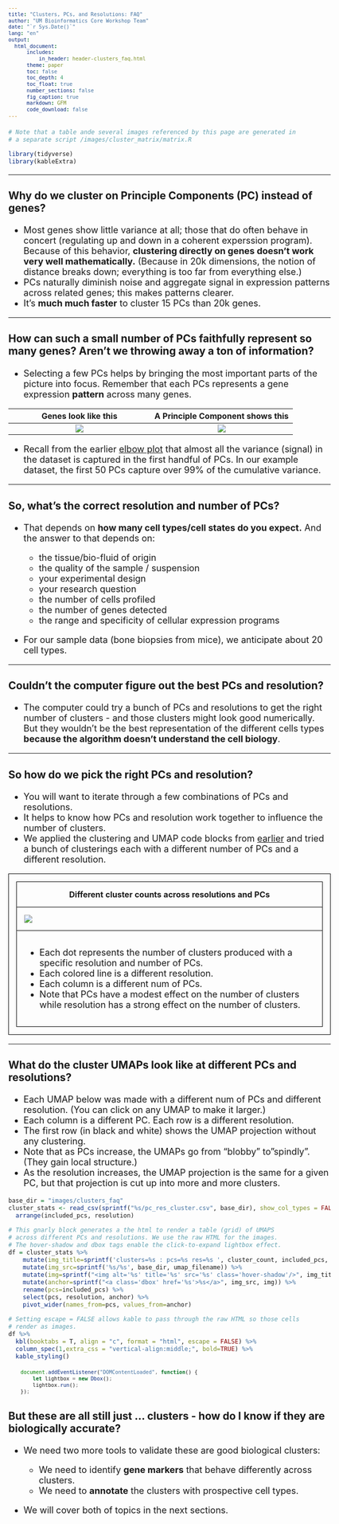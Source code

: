 ```yaml
---
title: "Clusters, PCs, and Resolutions: FAQ"
author: "UM Bioinformatics Core Workshop Team"
date: "`r Sys.Date()`"
lang: "en"
output:
  html_document:
      includes:
          in_header: header-clusters_faq.html
      theme: paper
      toc: false
      toc_depth: 4
      toc_float: true
      number_sections: false
      fig_caption: true
      markdown: GFM
      code_download: false
---
```


<style type="text/css">

body, td {
   font-size: 18px;
}
code.r{
  font-size: 12px;
}
pre {
  font-size: 12px
}


table.fig, th.fig, td.fig {
  border: 1px solid black;
  border-collapse: collapse;
  padding: 15px;
}

table{
   width:100%;
}
</style>

```r
# Note that a table ande several images referenced by this page are generated in
# a separate script /images/cluster_matrix/matrix.R

library(tidyverse)
library(kableExtra)
```
---

### Why do we cluster on Principle Components (PC) instead of genes?

* Most genes show little variance at all; those that do often behave 
  in concert (regulating up and down in a coherent experssion program). Because
  of this behavior, **clustering directly on genes doesn't work very well 
  mathematically.** (Because in 20k dimensions, the notion of distance breaks down;
  everything is too far from everything else.)
* PCs naturally diminish noise and aggregate signal in expression patterns 
   across related genes; this makes patterns clearer.
* It's **much much faster** to cluster 15 PCs than 20k genes.

---

### How can such a small number of PCs faithfully represent so many genes? Aren't we throwing away a ton of information?

* Selecting a few PCs helps by bringing the most important parts of the picture 
  into focus. Remember that each PCs represents a gene expression **pattern** 
   across many genes.


| Genes look like this | A Principle Component shows this | 
|:-:|:-:|
| ![](images/clusters_faq/PC-before.png) | ![](images/clusters_faq/PC-after.png) |

* Recall from the earlier [elbow plot](04-PCAandIntegration.html#Visualizing_relative_contributions_of_each_PC) 
  that almost all the variance (signal) in the dataset is captured in the first 
  handful of PCs. In our example dataset, the first 50 PCs capture over 99% of the
  cumulative variance.

---

### So, what's the correct resolution and number of PCs?

* That depends on **how many cell types/cell states do you expect.** 
  And the answer to that depends on:

  -  the tissue/bio-fluid of origin
  - the quality of the sample / suspension
  - your experimental design
  - your research question
  - the number of cells profiled
  - the number of genes detected
  - the range and specificity of cellular expression programs

* For our sample data (bone biopsies from mice), we anticipate about 20 cell types.
  
---

### Couldn't the computer figure out the best PCs and resolution?

* The computer could try a bunch of PCs and resolutions to get the right number of
clusters - and those clusters might look good numerically. But they wouldn't be 
the best representation of the different cells types **because the algorithm 
doesn't understand the cell biology**.

---

### So how do we pick the right PCs and resolution?

* You will want to iterate through a few combinations of PCs and resolutions.
* It helps to know how PCs and resolution work together to influence the number 
  of clusters.
* We applied the clustering and UMAP code blocks from [earlier](05-ProjectionAndClustering.html) 
  and tried a bunch of clusterings each with a different number of PCs and a 
  different resolution.

<table class='fig'>
<tr><th class='fig'>Different cluster counts across resolutions and PCs</th></tr>
<tr><td class='fig'>![](images/clusters_faq/pc_res_cluster.png)</td></tr>
<tr><td class='fig'>
* Each dot represents the number of clusters produced with a specific resolution and number of PCs.
* Each colored line is a different resolution.
* Each column is a different num of PCs.
* Note that PCs have a modest effect on the number of clusters while 
  resolution has a strong effect on the number of clusters.
</td></tr>
</table>

---

### What do the cluster UMAPs look like at different PCs and resolutions?

- Each UMAP below was made with a different num of PCs and different resolution. (You can click on any UMAP to make it larger.)
- Each column is a different PC. Each row is a different resolution.
- The first row (in black and white) shows the UMAP projection 
  without any clustering.
- Note that as PCs increase, the UMAPs go from "blobby" to"spindly". (They gain local structure.)
- As the resolution increases, the UMAP projection is the same for a given PC, 
  but that projection is cut up into more and more clusters.


```r
base_dir = "images/clusters_faq"
cluster_stats <- read_csv(sprintf("%s/pc_res_cluster.csv", base_dir), show_col_types = FALSE) %>%
  arrange(included_pcs, resolution)

# This gnarly block generates a the html to render a table (grid) of UMAPS
# across different PCs and resolutions. We use the raw HTML for the images.
# The hover-shadow and dbox tags enable the click-to-expand lightbox effect.
df = cluster_stats %>%
    mutate(img_title=sprintf('clusters=%s : pcs=%s res=%s ', cluster_count, included_pcs, resolution)) %>%
    mutate(img_src=sprintf('%s/%s', base_dir, umap_filename)) %>%
    mutate(img=sprintf("<img alt='%s' title='%s' src='%s' class='hover-shadow'/>", img_title, img_title, img_src)) %>%
    mutate(anchor=sprintf("<a class='dbox' href='%s'>%s</a>", img_src, img)) %>%
    rename(pcs=included_pcs) %>%
    select(pcs, resolution, anchor) %>%
    pivot_wider(names_from=pcs, values_from=anchor)

# Setting escape = FALSE allows kable to pass through the raw HTML so those cells
# render as images.
df %>%
  kbl(booktabs = T, align = "c", format = "html", escape = FALSE) %>%
  column_spec(1,extra_css = "vertical-align:middle;", bold=TRUE) %>%
  kable_styling()
```

```{=html}
<dialog id="js-dbox" class="dbox-dialog">
  <div class="dbox-dialog--content">
    <div class="dbox-dialog--container">
      <p class="dbox-dialog--caption" style="font-size:x-large"></p>
        <button type="button"  class="dbox-dialog--close" style="font-size:x-large">&times;</button>
    </div>
    <img src="" alt="" class="dbox-dialog--image">
  </div>
</dialog>
```

```js
    document.addEventListener("DOMContentLoaded", function() {
        let lightbox = new Dbox();
        lightbox.run();
    });
```

### But these are all still just ... clusters - how do I know if they are biologically accurate?

* We need two more tools to validate these are good biological clusters:

  - We need to identify **gene markers** that behave differently across clusters.
  - We need to **annotate** the clusters with prospective cell types.

* We will cover both of topics in the next sections.
